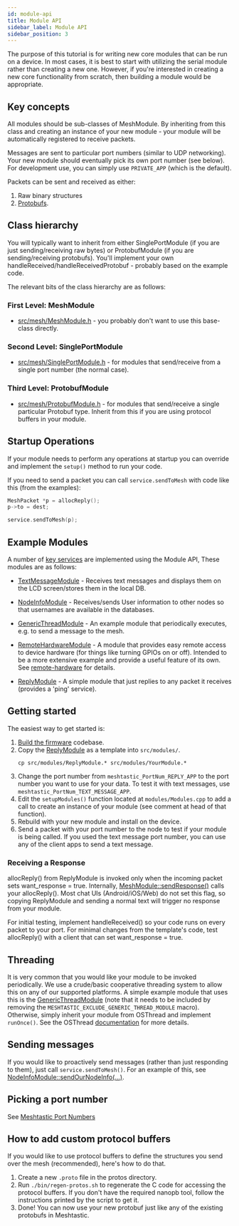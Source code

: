 ```yaml
---
id: module-api
title: Module API
sidebar_label: Module API
sidebar_position: 3
---
```


The purpose of this tutorial is for writing new core modules that can be run on a device. In most cases, it is best to start with utilizing the serial module rather than creating a new one. However, if you're interested in creating a new core functionality from scratch, then building a module would be appropriate.

## Key concepts

All modules should be sub-classes of MeshModule. By inheriting from this class and creating an instance of your new module - your module will be automatically registered to receive packets.

Messages are sent to particular port numbers (similar to UDP networking). Your new module should eventually pick its own port number (see below). For development use, you can simply use `PRIVATE_APP` (which is the default).

Packets can be sent and received as either:

1. Raw binary structures
2. [Protobufs](https://developers.google.com/protocol-buffers).

## Class hierarchy

You will typically want to inherit from either SinglePortModule (if you are just sending/receiving raw bytes) or ProtobufModule (if you are sending/receiving protobufs). You'll implement your own handleReceived/handleReceivedProtobuf - probably based on the example code.

The relevant bits of the class hierarchy are as follows:

### First Level: MeshModule

- [src/mesh/MeshModule.h](http://github.com/meshtastic/firmware/tree/master/src/mesh/MeshModule.h) - you probably don't want to use this base-class directly.

### Second Level: SinglePortModule

- [src/mesh/SinglePortModule.h](http://github.com/meshtastic/firmware/tree/master/src/mesh/SinglePortModule.h) - for modules that send/receive from a single port number (the normal case).

### Third Level: ProtobufModule

- [src/mesh/ProtobufModule.h](http://github.com/meshtastic/firmware/tree/master/src/mesh/ProtobufModule.h) - for modules that send/receive a single particular Protobuf type. Inherit from this if you are using protocol buffers in your module.

## Startup Operations

If your module needs to perform any operations at startup you can override and implement the `setup()` method to run your code.

If you need to send a packet you can call `service.sendToMesh` with code like this (from the examples):

```cpp
MeshPacket *p = allocReply();
p->to = dest;

service.sendToMesh(p);
```

## Example Modules

A number of [key services](http://github.com/meshtastic/firmware/tree/master/src/modules) are implemented using the Module API, These modules are as follows:

- [TextMessageModule](http://github.com/meshtastic/firmware/tree/master/src/modules/TextMessageModule.h) - Receives text messages and displays them on the LCD screen/stores them in the local DB.

- [NodeInfoModule](http://github.com/meshtastic/firmware/tree/master/src/modules/NodeInfoModule.h) - Receives/sends User information to other nodes so that usernames are available in the databases.

- [GenericThreadModule](https://github.com/meshtastic/firmware/blob/master/src/modules/GenericThreadModule.cpp) - An example module that periodically executes, e.g. to send a message to the mesh.

- [RemoteHardwareModule](http://github.com/meshtastic/firmware/tree/master/src/modules/RemoteHardwareModule.h) - A module that provides easy remote access to device hardware (for things like turning GPIOs on or off). Intended to be a more extensive example and provide a useful feature of its own. See [remote-hardware](/docs/configuration/module/remote-hardware) for details.

- [ReplyModule](http://github.com/meshtastic/firmware/tree/master/src/modules/ReplyModule.h) - A simple module that just replies to any packet it receives (provides a 'ping' service).

## Getting started

The easiest way to get started is:

1. [Build the firmware](/docs/development/firmware/build) codebase.
2. Copy the [ReplyModule](http://github.com/meshtastic/firmware/tree/master/src/modules/ReplyModule.cpp) as a template into `src/modules/`.
   ```shell
   cp src/modules/ReplyModule.* src/modules/YourModule.*
   ```
3. Change the port number from `meshtastic_PortNum_REPLY_APP` to the port number you want to use for your data. To test it with text messages, use `meshtastic_PortNum_TEXT_MESSAGE_APP`.
4. Edit the `setupModules()` function located at `modules/Modules.cpp` to add a call to create an instance of your module (see comment at head of that function).
5. Rebuild with your new module and install on the device.
6. Send a packet with your port number to the node to test if your module is being called. If you used the text message port number, you can use any of the client apps to send a text message.


### Receiving a Response
allocReply() from ReplyModule is invoked only when the incoming packet sets want_response = true. Internally, [MeshModule::sendResponse()](https://github.com/meshtastic/firmware/blob/develop/src/mesh/MeshModule.cpp) calls your allocReply(). Most chat UIs (Android/iOS/Web) do not set this flag, so copying ReplyModule and sending a normal text will trigger no response from your module. 

For initial testing, implement handleReceived() so your code runs on every packet to your port. For minimal changes from the template's code, test allocReply() with a client that can set want_response = true.

## Threading

It is very common that you would like your module to be invoked periodically.
We use a crude/basic cooperative threading system to allow this on any of our supported platforms. A simple example module that uses this is the [GenericThreadModule](https://github.com/meshtastic/firmware/blob/master/src/modules/GenericThreadModule.cpp) (note that it needs to be included by removing the `MESHTASTIC_EXCLUDE_GENERIC_THREAD_MODULE` macro). 
Otherwise, simply inherit your module from OSThread and implement `runOnce()`. See the OSThread [documentation](http://github.com/meshtastic/firmware/tree/master/src/concurrency/OSThread.h) for more details.

## Sending messages

If you would like to proactively send messages (rather than just responding to them), just call `service.sendToMesh()`. For an example of this, see [NodeInfoModule::sendOurNodeInfo(...)](http://github.com/meshtastic/firmware/tree/master/src/modules/NodeInfoModule.cpp).

## Picking a port number

See [Meshtastic Port Numbers](/docs/development/firmware/portnum)

## How to add custom protocol buffers

If you would like to use protocol buffers to define the structures you send over the mesh (recommended), here's how to do that.

1. Create a new `.proto` file in the protos directory.
2. Run `./bin/regen-protos.sh` to regenerate the C code for accessing the protocol buffers. If you don't have the required nanopb tool, follow the instructions printed by the script to get it.
3. Done! You can now use your new protobuf just like any of the existing protobufs in Meshtastic.
